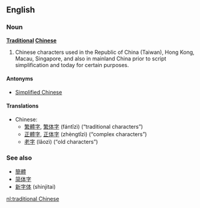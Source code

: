 ==English==

===Noun===
'''[[Traditional]] [[Chinese]]'''
# Chinese characters used in the Republic of China (Taiwan), Hong Kong, Macau, Singapore, and also in mainland China prior to script simplification and today for certain purposes.

====Antonyms====
*[[Simplified Chinese]]

====Translations====
*Chinese:
**[[繁體字]], [[繁体字]] (fántǐzì) (“traditional characters”)
**[[正體字]], [[正体字]] (zhèngtǐzì) (“complex characters”)
**[[老字]] (lǎozì) (“old characters”)

===See also===
*[[簡體]]
*[[简体字]]
*[[新字体]] (shinjitai)

[[nl:traditional Chinese]]